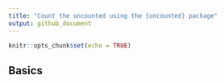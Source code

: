 ```yaml
---
title: "Count the uncounted using the {uncounted} package"
output: github_document
---
```


```r
knitr::opts_chunk$set(echo = TRUE)
```

## Basics

